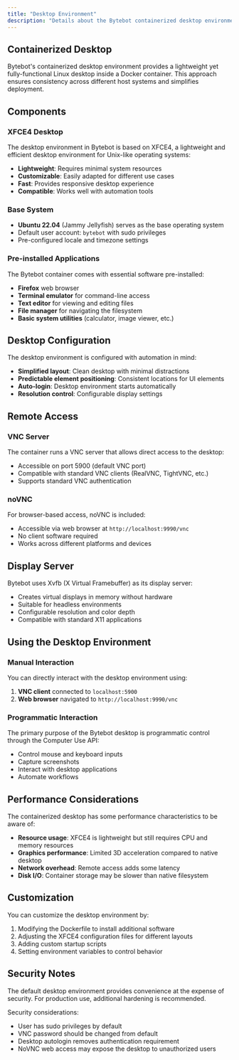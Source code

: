 ```yaml
---
title: "Desktop Environment"
description: "Details about the Bytebot containerized desktop environment"
---
```


## Containerized Desktop

Bytebot's containerized desktop environment provides a lightweight yet fully-functional Linux desktop inside a Docker container. This approach ensures consistency across different host systems and simplifies deployment.

## Components

### XFCE4 Desktop

The desktop environment in Bytebot is based on XFCE4, a lightweight and efficient desktop environment for Unix-like operating systems:

- **Lightweight**: Requires minimal system resources
- **Customizable**: Easily adapted for different use cases
- **Fast**: Provides responsive desktop experience
- **Compatible**: Works well with automation tools

### Base System

- **Ubuntu 22.04** (Jammy Jellyfish) serves as the base operating system
- Default user account: `bytebot` with sudo privileges
- Pre-configured locale and timezone settings

### Pre-installed Applications

The Bytebot container comes with essential software pre-installed:

- **Firefox** web browser
- **Terminal emulator** for command-line access
- **Text editor** for viewing and editing files
- **File manager** for navigating the filesystem
- **Basic system utilities** (calculator, image viewer, etc.)

## Desktop Configuration

The desktop environment is configured with automation in mind:

- **Simplified layout**: Clean desktop with minimal distractions
- **Predictable element positioning**: Consistent locations for UI elements
- **Auto-login**: Desktop environment starts automatically
- **Resolution control**: Configurable display settings

## Remote Access

### VNC Server

The container runs a VNC server that allows direct access to the desktop:

- Accessible on port 5900 (default VNC port)
- Compatible with standard VNC clients (RealVNC, TightVNC, etc.)
- Supports standard VNC authentication

### noVNC

For browser-based access, noVNC is included:

- Accessible via web browser at `http://localhost:9990/vnc`
- No client software required
- Works across different platforms and devices

## Display Server

Bytebot uses Xvfb (X Virtual Framebuffer) as its display server:

- Creates virtual displays in memory without hardware
- Suitable for headless environments
- Configurable resolution and color depth
- Compatible with standard X11 applications

## Using the Desktop Environment

### Manual Interaction

You can directly interact with the desktop environment using:

1. **VNC client** connected to `localhost:5900`
2. **Web browser** navigated to `http://localhost:9990/vnc`

### Programmatic Interaction

The primary purpose of the Bytebot desktop is programmatic control through the Computer Use API:

- Control mouse and keyboard inputs
- Capture screenshots
- Interact with desktop applications
- Automate workflows

## Performance Considerations

The containerized desktop has some performance characteristics to be aware of:

- **Resource usage**: XFCE4 is lightweight but still requires CPU and memory resources
- **Graphics performance**: Limited 3D acceleration compared to native desktop
- **Network overhead**: Remote access adds some latency
- **Disk I/O**: Container storage may be slower than native filesystem

## Customization

You can customize the desktop environment by:

1. Modifying the Dockerfile to install additional software
2. Adjusting the XFCE4 configuration files for different layouts
3. Adding custom startup scripts
4. Setting environment variables to control behavior

## Security Notes

<Warning>
  The default desktop environment provides convenience at the expense of
  security. For production use, additional hardening is recommended.
</Warning>

Security considerations:

- User has sudo privileges by default
- VNC password should be changed from default
- Desktop autologin removes authentication requirement
- NoVNC web access may expose the desktop to unauthorized users
